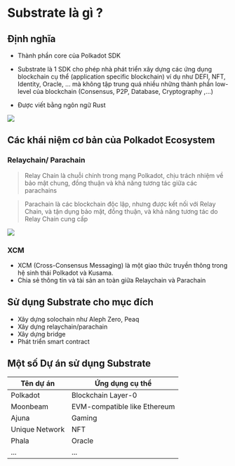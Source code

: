 

# Substrate là gì ? 

## Định nghĩa 

+ Thành phần core của Polkadot SDK 

+ Substrate là 1 SDK cho phép nhà phát triển xây dựng các ứng dụng blockchain cụ thể (application specific blockchain)
ví dụ như DEFI, NFT, Identity, Oracle, ... mà không tập trung quá nhiều những thành phần low-level của blockchain (Consensus, P2P, Database, Cryptography ,...)

+ Được viết bằng ngôn ngữ Rust
 


![](../assets/what_is_substrate.png)


## Các khái niệm cơ bản của Polkadot Ecosystem 


### Relaychain/ Parachain

> Relay Chain là chuỗi chính trong mạng Polkadot, chịu trách nhiệm về bảo mật chung, đồng thuận và khả năng tương tác giữa các parachains

> Parachain là các blockchain độc lập, nhưng được kết nối với Relay Chain, và tận dụng bảo mật, đồng thuận, và khả năng tương tác do Relay Chain cung cấp


![](../assets/relaychain_parachain.png)

### XCM

+ XCM (Cross-Consensus Messaging) là một giao thức truyền thông trong hệ sinh thái Polkadot và Kusama. 
+ Chia sẻ thông tin và tài sản an toàn giữa Relaychain và Parachain 




## Sử dụng Substrate cho mục đích

+ Xây dựng solochain như Aleph Zero, Peaq
+ Xây dựng relaychain/parachain
+ Xây dựng bridge 
+ Phát triển smart contract 



## Một số Dự án sử dụng Substrate

| Tên dự án | Ứng dụng cụ thể |
| --- | --- |
| Polkadot | Blockchain Layer-0  |
| Moonbeam | EVM-compatible like Ethereum  |
| Ajuna | Gaming  |
| Unique Network | NFT   |
| Phala | Oracle   |
| ... | ...   |
